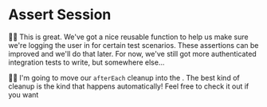 # Assert Session

<EpicVideo url="https://www.epicweb.dev/workshops/web-application-testing/authenticated-integration/assertions-for-github-login-session-creation/solution" />

👨‍💼 This is great. We've got a nice reusable function to help us make sure we're
logging the user in for certain test scenarios. These assertions can be improved
and we'll do that later. For now, we've still got more authenticated integration
tests to write, but somewhere else...

🧝‍♂️ I'm going to move our `afterEach` cleanup into
the <InlineFile file="tests/setup/setup-test-env.ts" />. The best kind of
cleanup is the kind that happens automatically! Feel free
to <DiffLink>check it out if you want</DiffLink>
